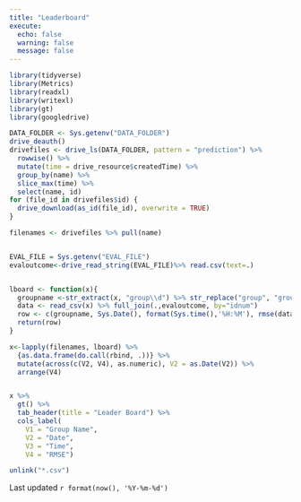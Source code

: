 ```yaml
---
title: "Leaderboard"
execute: 
  echo: false
  warning: false
  message: false
---
```


```r
library(tidyverse)
library(Metrics)
library(readxl)
library(writexl)
library(gt)
library(googledrive)
```



```r
DATA_FOLDER <- Sys.getenv("DATA_FOLDER")
drive_deauth()
drivefiles <- drive_ls(DATA_FOLDER, pattern = "prediction") %>%
  rowwise() %>% 
  mutate(time = drive_resource$createdTime) %>%
  group_by(name) %>%
  slice_max(time) %>%
  select(name, id)
for (file_id in drivefiles$id) {
  drive_download(as_id(file_id), overwrite = TRUE)
}

filenames <- drivefiles %>% pull(name)


EVAL_FILE = Sys.getenv("EVAL_FILE")
evaloutcome<-drive_read_string(EVAL_FILE)%>% read.csv(text=.)


lboard <- function(x){
  groupname <-str_extract(x, "group\\d") %>% str_replace("group", "group ") %>% str_to_title()
  data <- read_csv(x) %>% full_join(.,evaloutcome, by="idnum")
  row <- c(groupname, Sys.Date(), format(Sys.time(),'%H:%M'), rmse(data$col87, data$prediction))
  return(row)
}

x<-lapply(filenames, lboard) %>% 
  {as.data.frame(do.call(rbind, .))} %>% 
  mutate(across(c(V2, V4), as.numeric), V2 = as.Date(V2)) %>%
  arrange(V4)


x %>%
  gt() %>%
  tab_header(title = "Leader Board") %>%
  cols_label(
    V1 = "Group Name",
    V2 = "Date",
    V3 = "Time",
    V4 = "RMSE")

unlink("*.csv")
```

Last updated `r format(now(), '%Y-%m-%d')`
